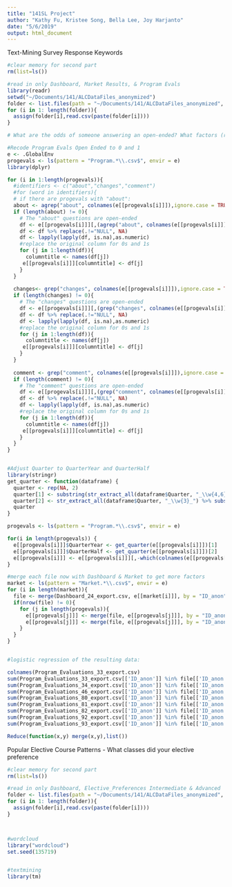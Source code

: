 ```yaml
---
title: "141SL Project"
author: "Kathy Fu, Kristee Song, Bella Lee, Joy Harjanto"
date: "5/6/2019"
output: html_document
---
```


Text-Mining Survey Response Keywords
```r
#clear memory for second part
rm(list=ls())

#read in only Dashboard, Market Results, & Program Evals
library(readr)
setwd("~/Documents/141/ALCDataFiles_anonymized")
folder <- list.files(path = "~/Documents/141/ALCDataFiles_anonymized", pattern = "(Dash|Market|Program).*\\.csv$", full.names = F)
for (i in 1: length(folder)){
  assign(folder[i],read.csv(paste(folder[i])))
}

# What are the odds of someone answering an open-ended? What factors (race, gender, country, continuing student, phD student, a certain race) contribute to higher odds?

#Recode Program Evals Open Ended to 0 and 1
e <- .GlobalEnv
progevals <- ls(pattern = "Program.*\\.csv$", envir = e)
library(dplyr)

for (i in 1:length(progevals)){
  #identifiers <- c("about","changes","comment")
  #for (word in identifiers){
  # if there are progevals with "about":
  about <- agrep("about", colnames(e[[progevals[i]]]),ignore.case = TRUE)
  if (length(about) != 0){
    # The "about" questions are open-ended
    df <- e[[progevals[i]]][,(agrep("about", colnames(e[[progevals[i]]]),ignore.case = TRUE))]
    df <- df %>% replace(.!="NULL", NA)
    df <- lapply(lapply(df, is.na),as.numeric)
    #replace the original column for 0s and 1s
    for (j in 1:length(df)){
      columntitle <- names(df[j])
     e[[progevals[i]]][columntitle] <- df[j]
    }
  }
  
  changes<- grep("changes", colnames(e[[progevals[i]]]),ignore.case = TRUE)
  if (length(changes) != 0){
    # The "changes" questions are open-ended
    df <- e[[progevals[i]]][,(grep("changes", colnames(e[[progevals[i]]]),ignore.case = TRUE))]
    df <- df %>% replace(.!="NULL", NA)
    df <- lapply(lapply(df, is.na),as.numeric)
    #replace the original column for 0s and 1s
    for (j in 1:length(df)){
      columntitle <- names(df[j])
     e[[progevals[i]]][columntitle] <- df[j]
    }
  }
  
  comment <- grep("comment", colnames(e[[progevals[i]]]),ignore.case = TRUE)
  if (length(comment) != 0){
    # The "comment" questions are open-ended
    df <- e[[progevals[i]]][,(grep("comment", colnames(e[[progevals[i]]]),ignore.case = TRUE))]
    df <- df %>% replace(.!="NULL", NA)
    df <- lapply(lapply(df, is.na),as.numeric)
    #replace the original column for 0s and 1s
    for (j in 1:length(df)){
      columntitle <- names(df[j])
     e[[progevals[i]]][columntitle] <- df[j]
    }
  }
}


#Adjust Quarter to QuarterYear and QuarterHalf
library(stringr)
get_quarter <- function(dataframe) {
  quarter <- rep(NA, 2)
  quarter[1] <- substring(str_extract_all(dataframe$Quarter, "_\\w{4,6}_\\d{4}"), 2) %>% str_replace(., "_", " ")
  quarter[2] <- str_extract_all(dataframe$Quarter, "_\\w{3}_") %>% substring(.,2,4)
  quarter
}

progevals <- ls(pattern = "Program.*\\.csv$", envir = e)

for(i in length(progevals)) {
  e[[progevals[i]]]$QuarterYear <- get_quarter(e[[progevals[i]]])[1]
  e[[progevals[i]]]$QuarterHalf <- get_quarter(e[[progevals[i]]])[2]
  e[[progevals[i]]] <- e[[progevals[i]]][,-which(colnames(e[[progevals[i]]]) == "Quarter")]
}

#merge each file now with Dashboard & Market to get more factors
market <- ls(pattern = "Market.*\\.csv$", envir = e)
for (i in length(market)){
  file <- merge(Dashboard_24_export.csv, e[[market[i]]], by = "ID_anon")
  if(nrow(file) != 0){
    for (j in length(progevals)){
      e[[progevals[j]]] <- merge(file, e[[progevals[j]]], by = "ID_anon")
      e[[progevals[j]]] <- merge(file, e[[progevals[j]]], by = "ID_anon", all.y = TRUE)
    }
  }
}


#logistic regression of the resulting data: 
```

```r
colnames(Program_Evaluations_33_export.csv)
sum(Program_Evaluations_33_export.csv[['ID_anon']] %in% file[['ID_anon']])
sum(Program_Evaluations_34_export.csv[['ID_anon']] %in% file[['ID_anon']])
sum(Program_Evaluations_46_export.csv[['ID_anon']] %in% file[['ID_anon']])
sum(Program_Evaluations_80_export.csv[['ID_anon']] %in% file[['ID_anon']])
sum(Program_Evaluations_81_export.csv[['ID_anon']] %in% file[['ID_anon']])
sum(Program_Evaluations_82_export.csv[['ID_anon']] %in% file[['ID_anon']])
sum(Program_Evaluations_92_export.csv[['ID_anon']] %in% file[['ID_anon']])
sum(Program_Evaluations_93_export.csv[['ID_anon']] %in% file[['ID_anon']])


```

```r
Reduce(function(x,y) merge(x,y),list())
```
Popular Elective Course Patterns
- What classes did your elective preference
```r
#clear memory for second part
rm(list=ls())

#read in only Dashboard, Elective_Preferences Intermediate & Advanced
folder <- list.files(path = "~/Documents/141/ALCDataFiles_anonymized", pattern = "(Dash|Elective).*\\.csv$", full.names = F)
for (i in 1: length(folder)){
  assign(folder[i],read.csv(paste(folder[i])))
}



#wordcloud
library("wordcloud")
set.seed(135719)


#textmining
library(tm)
```
